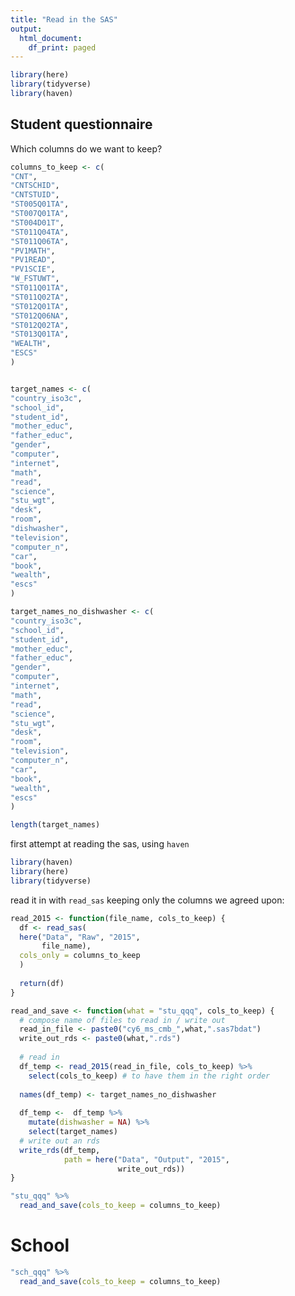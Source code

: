 ```yaml
---
title: "Read in the SAS"
output:
  html_document:
    df_print: paged
---
```


```r
library(here)
library(tidyverse)
library(haven)
```

## Student questionnaire

Which columns do we want to keep?

```r
columns_to_keep <- c(
"CNT",
"CNTSCHID",
"CNTSTUID",
"ST005Q01TA",
"ST007Q01TA",
"ST004D01T",
"ST011Q04TA",
"ST011Q06TA",
"PV1MATH",
"PV1READ",
"PV1SCIE",
"W_FSTUWT",
"ST011Q01TA",
"ST011Q02TA",
"ST012Q01TA",
"ST012Q06NA",
"ST012Q02TA",
"ST013Q01TA",
"WEALTH",
"ESCS" 
)


target_names <- c(
"country_iso3c",
"school_id",
"student_id",
"mother_educ",
"father_educ",
"gender",
"computer",
"internet",
"math",
"read",
"science",
"stu_wgt",
"desk",
"room",
"dishwasher",
"television",
"computer_n",
"car",
"book",
"wealth",
"escs"
)

target_names_no_dishwasher <- c(
"country_iso3c",
"school_id",
"student_id",
"mother_educ",
"father_educ",
"gender",
"computer",
"internet",
"math",
"read",
"science",
"stu_wgt",
"desk",
"room",
"television",
"computer_n",
"car",
"book",
"wealth",
"escs"
)
```


```r
length(target_names)
```


first attempt at reading the sas, using `haven`

```r
library(haven)
library(here)
library(tidyverse)
```

read it in with `read_sas` keeping only the columns we agreed upon:

```r
read_2015 <- function(file_name, cols_to_keep) {
  df <- read_sas(
  here("Data", "Raw", "2015",
       file_name),
  cols_only = columns_to_keep
  )
  
  return(df)
}

read_and_save <- function(what = "stu_qqq", cols_to_keep) {
  # compose name of files to read in / write out
  read_in_file <- paste0("cy6_ms_cmb_",what,".sas7bdat")
  write_out_rds <- paste0(what,".rds")
  
  # read in
  df_temp <- read_2015(read_in_file, cols_to_keep) %>%
    select(cols_to_keep) # to have them in the right order
  
  names(df_temp) <- target_names_no_dishwasher
  
  df_temp <-  df_temp %>%
    mutate(dishwasher = NA) %>%
    select(target_names)
  # write out an rds
  write_rds(df_temp,
            path = here("Data", "Output", "2015",
                        write_out_rds))  
}
```


```r
"stu_qqq" %>%
  read_and_save(cols_to_keep = columns_to_keep)
```

# School

```r
"sch_qqq" %>%
  read_and_save(cols_to_keep = columns_to_keep)
```

